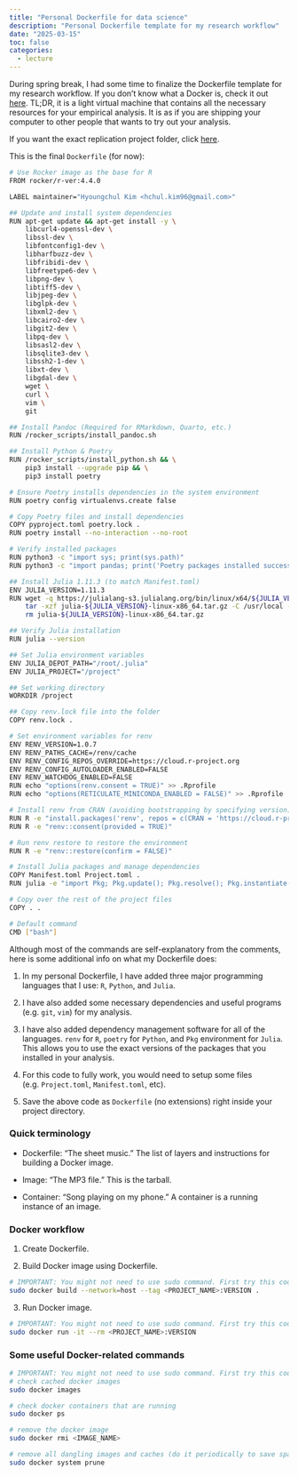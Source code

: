 ```yaml
---
title: "Personal Dockerfile for data science"
description: "Personal Dockerfile template for my research workflow"
date: "2025-03-15"
toc: false
categories:
  - lecture
---
```


During spring break, I had some time to finalize the Dockerfile template for my research workflow. If you don't know what a Docker is, check it out [here](https://raw.githack.com/uo-ec607/lectures/master/13-docker/13-docker.html#1). TL;DR, it is a light virtual machine that contains all the necessary resources for your empirical analysis. It is as if you are shipping your computer to other people that wants to try out your analysis.

If you want the exact replication project folder, click [here](https://github.com/hchulkim/replication-template).

This is the final `Dockerfile` (for now):

```bash
# Use Rocker image as the base for R
FROM rocker/r-ver:4.4.0

LABEL maintainer="Hyoungchul Kim <hchul.kim96@gmail.com>"

## Update and install system dependencies
RUN apt-get update && apt-get install -y \
    libcurl4-openssl-dev \
    libssl-dev \
    libfontconfig1-dev \
    libharfbuzz-dev \
    libfribidi-dev \
    libfreetype6-dev \
    libpng-dev \
    libtiff5-dev \
    libjpeg-dev \
    libglpk-dev \
    libxml2-dev \
    libcairo2-dev \
    libgit2-dev \
    libpq-dev \
    libsasl2-dev \
    libsqlite3-dev \
    libssh2-1-dev \
    libxt-dev \
    libgdal-dev \
    wget \
    curl \
    vim \
    git	

## Install Pandoc (Required for RMarkdown, Quarto, etc.)
RUN /rocker_scripts/install_pandoc.sh

## Install Python & Poetry
RUN /rocker_scripts/install_python.sh && \
    pip3 install --upgrade pip && \
    pip3 install poetry

# Ensure Poetry installs dependencies in the system environment
RUN poetry config virtualenvs.create false

# Copy Poetry files and install dependencies
COPY pyproject.toml poetry.lock .
RUN poetry install --no-interaction --no-root

# Verify installed packages
RUN python3 -c "import sys; print(sys.path)"
RUN python3 -c "import pandas; print('Poetry packages installed successfully!')"

## Install Julia 1.11.3 (to match Manifest.toml)
ENV JULIA_VERSION=1.11.3
RUN wget -q https://julialang-s3.julialang.org/bin/linux/x64/${JULIA_VERSION%.*}/julia-${JULIA_VERSION}-linux-x86_64.tar.gz && \
    tar -xzf julia-${JULIA_VERSION}-linux-x86_64.tar.gz -C /usr/local --strip-components=1 && \
    rm julia-${JULIA_VERSION}-linux-x86_64.tar.gz

## Verify Julia installation
RUN julia --version

## Set Julia environment variables
ENV JULIA_DEPOT_PATH="/root/.julia"
ENV JULIA_PROJECT="/project"

## Set working directory
WORKDIR /project

## Copy renv.lock file into the folder
COPY renv.lock .

# Set environment variables for renv
ENV RENV_VERSION=1.0.7
ENV RENV_PATHS_CACHE=/renv/cache
ENV RENV_CONFIG_REPOS_OVERRIDE=https://cloud.r-project.org
ENV RENV_CONFIG_AUTOLOADER_ENABLED=FALSE
ENV RENV_WATCHDOG_ENABLED=FALSE
RUN echo "options(renv.consent = TRUE)" >> .Rprofile
RUN echo "options(RETICULATE_MINICONDA_ENABLED = FALSE)" >> .Rprofile

# Install renv from CRAN (avoiding bootstrapping by specifying version)
RUN R -e "install.packages('renv', repos = c(CRAN = 'https://cloud.r-project.org'))"
RUN R -e "renv::consent(provided = TRUE)"

# Run renv restore to restore the environment
RUN R -e "renv::restore(confirm = FALSE)"

# Install Julia packages and manage dependencies
COPY Manifest.toml Project.toml .
RUN julia -e "import Pkg; Pkg.update(); Pkg.resolve(); Pkg.instantiate(); Pkg.precompile()"

# Copy over the rest of the project files
COPY . .

# Default command
CMD ["bash"]


```

Although most of the commands are self-explanatory from the comments, here is some additional info on what my Dockerfile does:

1. In my personal Dockerfile, I have added three major programming languages that I use: `R`, `Python`, and `Julia`.

2. I have also added some necessary dependencies and useful programs (e.g. `git`, `vim`) for my analysis.

3. I have also added dependency management software for all of the languages. `renv` for `R`, `poetry` for `Python`, and `Pkg` environment for `Julia`. This allows you to use the exact versions of the packages that you installed in your analysis.

4. For this code to fully work, you would need to setup some files (e.g. `Project.toml`, `Manifest.toml`, etc).

5. Save the above code as `Dockerfile` (no extensions) right inside your project directory.

### Quick terminology

- Dockerfile: "The sheet music." The list of layers and instructions for building a Docker image.

- Image: "The MP3 file." This is the tarball.

- Container: "Song playing on my phone." A container is a running instance of an image.

### Docker workflow

1. Create Dockerfile.

2. Build Docker image using Dockerfile.

```bash
# IMPORTANT: You might not need to use sudo command. First try this code without it and only use sudo if it does not work.
sudo docker build --network=host --tag <PROJECT_NAME>:VERSION . 
```

3. Run Docker image.

```bash
# IMPORTANT: You might not need to use sudo command. First try this code without it and only use sudo if it does not work.
sudo docker run -it --rm <PROJECT_NAME>:VERSION
```

### Some useful Docker-related commands

```bash
# IMPORTANT: You might not need to use sudo command. First try this code without it and only use sudo if it does not work.
# check cached docker images
sudo docker images

# check docker containers that are running
sudo docker ps

# remove the docker image
sudo docker rmi <IMAGE_NAME>

# remove all dangling images and caches (do it periodically to save space)
sudo docker system prune
```
